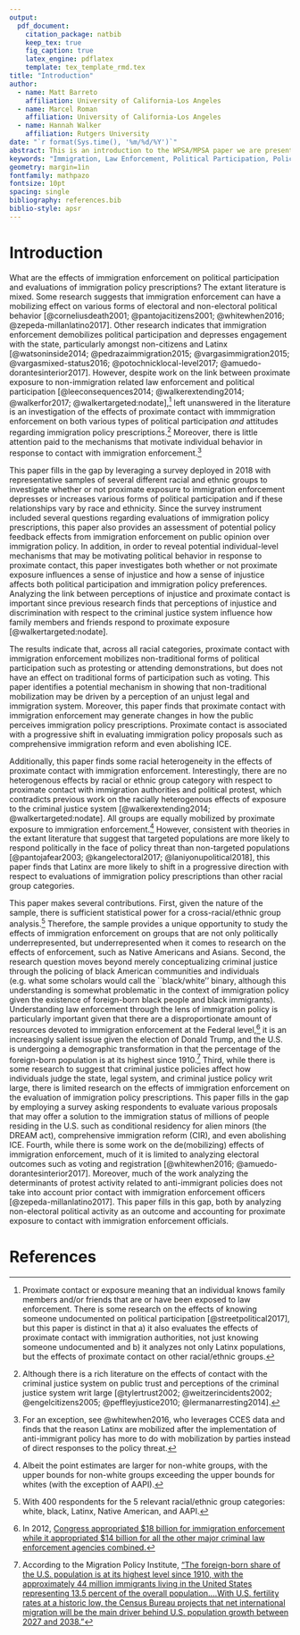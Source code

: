 ```yaml
---
output: 
  pdf_document:
    citation_package: natbib
    keep_tex: true
    fig_caption: true
    latex_engine: pdflatex
    template: tex_template_rmd.tex
title: "Introduction"
author: 
  - name: Matt Barreto
    affiliation: University of California-Los Angeles 
  - name: Marcel Roman 
    affiliation: University of California-Los Angeles
  - name: Hannah Walker
    affiliation: Rutgers University 
date: "`r format(Sys.time(), '%m/%d/%Y')`"
abstract: This is an introduction to the WPSA/MPSA paper we are presenting on the effects of contact with imimgration enforcement on political participation and policy attitudes. 
keywords: "Immigration, Law Enforcement, Political Participation, Policy Feedback"
geometry: margin=1in
fontfamily: mathpazo
fontsize: 10pt
spacing: single
bibliography: references.bib
biblio-style: apsr
---
```


\pagebreak


\doublespacing

\pagebreak

# Introduction 

What are the effects of immigration enforcement on political participation and evaluations of immigration policy prescriptions? The extant literature is mixed. Some research suggests that immigration enforcement can have a mobilizing effect on various forms of electoral and non-electoral political behavior [@corneliusdeath2001; @pantojacitizens2001; @whitewhen2016; @zepeda-millanlatino2017]. Other research indicates that immigration enforcement demobilizes political participation and depresses engagement with the state, particularly amongst non-citizens and Latinx [@watsoninside2014; @pedrazaimmigration2015;  @vargasimmigration2015; @vargasmixed-status2016; @potochnicklocal-level2017; @amuedo-dorantesinterior2017]. However, despite work on the link between proximate exposure to non-immigration related law enforcement and political participation [@leeconsequences2014; @walkerextending2014; @walkerfor2017; @walkertargeted:nodate],^[Proximate contact or exposure meaning that an individual knows family members and/or friends that are or have been exposed to law enforcement. There is some research on the effects of knowing someone undocumented on political participation [@streetpolitical2017], but this paper is distinct in that a) it also evaluates the effects of proximate contact with immigration authorities, not just knowing someone undocumented and b) it analyzes not only Latinx populations, but the effects of proximate contact on other racial/ethnic groups.] left unanswered in the literature is an investigation of the effects of proximate contact with immmigration enforcement on both various types of political participation *and* attitudes regarding immigration policy prescriptions.^[Although there is a rich literature on the effects of contact with the criminal justice system on public trust and perceptions of the criminal justice system writ large [@tylertrust2002; @weitzerincidents2002; @engelcitizens2005; @peffleyjustice2010; @lermanarresting2014].] Moreover, there is little attention paid to the mechanisms that motivate individual behavior in response to contact with immigration enforcement.^[For an exception, see @whitewhen2016, who leverages CCES data and finds that the reason Latinx are mobilized after the implementation of anti-immigrant policy has more to do with mobilization by parties instead of direct responses to the policy threat.] 

This paper fills in the gap by leveraging a survey deployed in 2018 with representative samples of several different racial and ethnic groups to investigate whether or not proximate exposure to immigration enforcement depresses or increases various forms of political participation and if these relationships vary by race and ethnicity. Since the survey instrument included several questions regarding evaluations of immigration policy prescriptions, this paper also provides an assessment of potential policy feedback effects from immigration enforcement on public opinion over immigration policy. In addition, in order to reveal potential individual-level mechanisms that may be motivating political behavior in response to proximate contact, this paper 
investigates both whether or not proximate exposure influences a sense of injustice and how a sense of injustice affects both political participation and immigration policy preferences. Analyzing the link between perceptions of injustice and proximate contact is important since previous research finds that perceptions of injustice and discrimination with respect to the criminal justice system influence how family members and friends respond to proximate exposure [@walkertargeted:nodate]. 

The results indicate that, across all racial categories, proximate contact with immigration enforcement mobilizes non-traditional forms of political participation such as protesting or attending demonstrations, but does not have an effect on traditional forms of participation such as voting. This paper identifies a potential mechanism in showing that non-traditional mobilization may be driven by a perception of an unjust legal and immigration system. Moreover, this paper finds that proximate contact with immigration enforcement may generate changes in how the public perceives immigration policy prescriptions. Proximate contact is associated with a progressive shift in evaluating immigration policy proposals such as comprehensive immigration reform and even abolishing ICE. 
  

Additionally, this paper finds some racial heterogeneity in the effects of proximate contact with immigration enforcement. Interestingly, there are no heterogenous effects by racial or ethnic group category with respect to proximate contact with immigration authorities and political protest, which contradicts previous work on the racially heterogenous effects of exposure to the criminal justice system [@walkerextending2014; @walkertargeted:nodate]. All groups are equally mobilized by proximate exposure to immigration enforcement.^[Albeit the point estimates are larger for non-white groups, with the upper bounds for non-white groups exceeding the upper bounds for whites (with the exception of AAPI).] However, consistent with theories in the extant literature that suggest that targeted populations are more likely to respond politically in the face of policy threat than non-targeted populations [@pantojafear2003; @kangelectoral2017; @laniyonupolitical2018], this paper finds that Latinx are more likely to shift in a progressive direction with respect to evaluations of immigration policy prescriptions than other racial group categories.

This paper makes several contributions. First, given the nature of the sample, there is sufficient statistical power for a cross-racial/ethnic group analysis.^[With 400 respondents for the 5 relevant racial/ethnic group categories: white, black, Latinx, Native American, and AAPI.] Therefore, the sample provides a unique opportunity to study the effects of immigration enforcement on groups that are not only politically underrepresented, but underrepresented when it comes to research on the effects of enforcement, such as Native Americans and Asians. Second, the research question moves beyond merely conceptualizing criminal justice through the policing of black American communities and individuals (e.g. what some scholars would call the ``black/white'' binary, although this understanding is somewhat problematic in the context of immigration policy given the existence of foreign-born black people and black immigrants). Understanding law enforcement through the lens of immigration policy is particularly important given that there are a disproportionate amount of resources devoted to immigration enforcement at the Federal level,^[In 2012, [Congress appropriated \$18 billion for immigration enforcement while it appropriated \$14 billion for all the other major criminal law enforcement agencies combined.](https://www.theatlantic.com/magazine/archive/2018/09/trump-ice/565772/)] it is an increasingly salient issue given the election of Donald Trump, and the U.S. is undergoing a demographic transformation in that the percentage of the foreign-born population is at its highest since 1910.^[According to the Migration Policy Institute, ["The foreign-born share of the U.S. population is at its highest level since 1910, with the approximately 44 million immigrants living in the United States representing 13.5 percent of the overall population....With U.S. fertility rates at a historic low, the Census Bureau projects that net international migration will be the main driver behind U.S. population growth between 2027 and 2038."](https://www.migrationpolicy.org/article/immigrants-us-states-fastest-growing-foreign-born-populations)] Third, while there is some research to suggest that criminal justice policies affect how individuals judge the state, legal system, and criminal justice policy writ large, there is limited research on the effects of immigration enforcement on the evaluation of immigration policy prescriptions. This paper fills in the gap by employing a survey asking respondents to evaluate various proposals that may offer a solution to the immigration status of millions of people residing in the U.S. such as conditional residency for alien minors (the DREAM act), comprehensive immigration reform (CIR), and even abolishing ICE. Fourth, while there is some work on the de(mobilizing) effects of immigration enforcement, much of it is limited to analyzing electoral outcomes such as voting and registration [@whitewhen2016; @amuedo-dorantesinterior2017]. Moreover, much of the work analyzing the determinants of protest activity related to anti-immigrant policies does not take into account prior contact with immigration enforcement officers [@zepeda-millanlatino2017]. This paper fills in this gap, both by analyzing non-electoral political activity as an outcome and accounting for proximate exposure to contact with immigration enforcement officials.

# References

